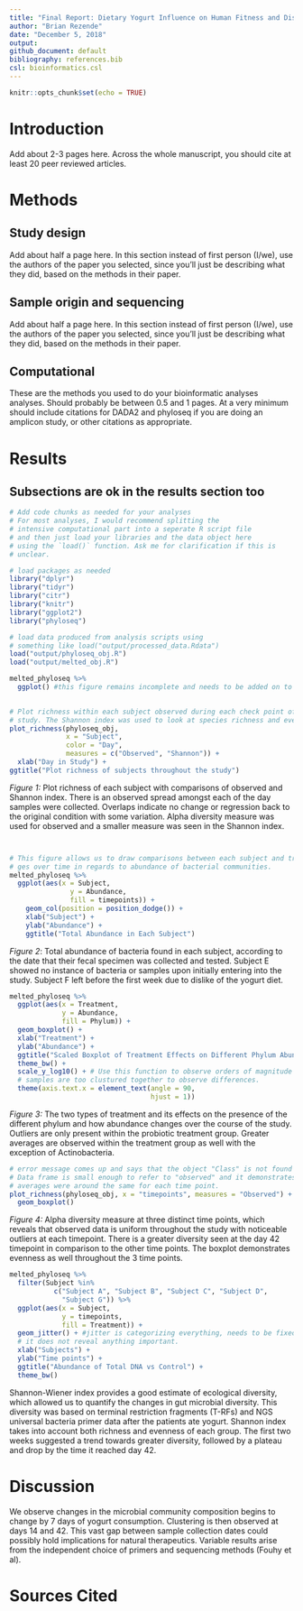 ```yaml
---
title: "Final Report: Dietary Yogurt Influence on Human Fitness and Disease"
author: "Brian Rezende"
date: "December 5, 2018"
output:
github_document: default
bibliography: references.bib
csl: bioinformatics.csl
---
```


```r
knitr::opts_chunk$set(echo = TRUE)
```

# Introduction

Add about 2-3 pages here. Across the whole manuscript, you should cite at least 20 peer reviewed articles.

# Methods

## Study design

Add about half a page here. In this section instead of first person (I/we), use the authors of the paper you selected, since you'll just be describing what they did, based on the methods in their paper.

## Sample origin and sequencing

Add about half a page here. In this section instead of first person (I/we), use the authors of the paper you selected, since you'll just be describing what they did, based on the methods in their paper.

## Computational

These are the methods you used to do your bioinformatic analyses analyses. Should probably be between 0.5 and 1 pages. At a very minimum should include citations for DADA2 and phyloseq if you are doing an amplicon study, or other citations as appropriate.

# Results

## Subsections are ok in the results section too

```r
# Add code chunks as needed for your analyses
# For most analyses, I would recommend splitting the
# intensive computational part into a seperate R script file
# and then just load your libraries and the data object here
# using the `load()` function. Ask me for clarification if this is
# unclear.
```

```r
# load packages as needed
library("dplyr")
library("tidyr")
library("citr")
library("knitr")
library("ggplot2")
library("phyloseq")

# load data produced from analysis scripts using
# something like load("output/processed_data.Rdata")
load("output/phyloseq_obj.R")
load("output/melted_obj.R")
```

```r
melted_phyloseq %>%
  ggplot() #this figure remains incomplete and needs to be added on to
  
```

```r
# Plot richness within each subject observed during each check point of the
# study. The Shannon index was used to look at species richness and evenness. 
plot_richness(phyloseq_obj,
              x = "Subject",
              color = "Day",
              measures = c("Observed", "Shannon")) +
  xlab("Day in Study") +
ggtitle("Plot richness of subjects throughout the study")
```

*Figure 1:* Plot richness of each subject with comparisons of observed and Shannon index. There is an observed spread amongst each of the day samples were collected. Overlaps indicate no change or regression back to the original condition with some variation. Alpha diversity measure was used for observed and a smaller measure was seen in the Shannon index. 

```r

```

```r

```

```r
# This figure allows us to draw comparisons between each subject and track chan
# ges over time in regards to abundance of bacterial communities. 
melted_phyloseq %>%
  ggplot(aes(x = Subject,
               y = Abundance,
               fill = timepoints)) +
    geom_col(position = position_dodge()) +
    xlab("Subject") +
    ylab("Abundance") +
    ggtitle("Total Abundance in Each Subject")
```

*Figure 2*: Total abundance of bacteria found in each subject, according to the date that their fecal specimen was collected and tested. Subject E showed no instance of bacteria or samples upon initially entering into the study. Subject F left before the first week due to dislike of the yogurt diet.

```r
melted_phyloseq %>%
  ggplot(aes(x = Treatment,
             y = Abundance,
             fill = Phylum)) +
  geom_boxplot() +
  xlab("Treatment") +
  ylab("Abundance") +
  ggtitle("Scaled Boxplot of Treatment Effects on Different Phylum Abundance") +
  theme_bw() +
  scale_y_log10() + # Use this function to observe orders of magnitude or when
  # samples are too clustured together to observe differences. 
  theme(axis.text.x = element_text(angle = 90,
                                   hjust = 1))
```

*Figure 3:* The two types of treatment and its effects on the presence of the different phylum and how abundance changes over the course of the study. Outliers are only present within the probiotic treatment group. Greater averages are observed within the treatment group as well with the exception of Actinobacteria. 

```r
# error message comes up and says that the object "Class" is not found -_-
# Data frame is small enough to refer to "observed" and it demonstrates that
# averages were around the same for each time point.
plot_richness(phyloseq_obj, x = "timepoints", measures = "Observed") +
  geom_boxplot()
```

*Figure 4:* Alpha diversity measure at three distinct time points, which reveals that observed data is uniform throughout the study with noticeable outliers at each timepoint. There is a greater diversity seen at the day 42 timepoint in comparison to the other time points. The boxplot demonstrates evenness as well throughout the 3 time points. 

```r
melted_phyloseq %>%
  filter(Subject %in%
           c("Subject A", "Subject B", "Subject C", "Subject D",
             "Subject G")) %>%
  ggplot(aes(x = Subject,
             y = timepoints,
             fill = Treatment)) +
  geom_jitter() + #jitter is categorizing everything, needs to be fixed because
  # it does not reveal anything important. 
  xlab("Subjects") +
  ylab("Time points") +
  ggtitle("Abundance of Total DNA vs Control") +
  theme_bw()
```

Shannon-Wiener index provides a good estimate of ecological diversity, which allowed us to quantify the changes in gut microbial diversity. This diversity was based on terminal restriction fragments (T-RFs) and NGS universal bacteria primer data after the patients ate yogurt. Shannon index takes into account both richness and evenness of each group. The first two weeks suggested a trend towards greater diversity, followed by a plateau and drop by the time it reached day 42. 


# Discussion

We observe changes in the microbial community composition begins to change by 7 days of yogurt consumption. Clustering is then observed at days 14 and 42. This vast gap between sample collection dates could possibly hold implications for natural therapeutics. 
Variable results arise from the independent choice of primers and sequencing methods (Fouhy et al). 


# Sources Cited
